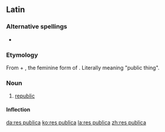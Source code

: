 ==Latin==

===Alternative spellings===
* {{l|la|respublica|rēspublica}}

===Etymology===
From {{term|res|rēs|lang=la|thing”, “affair}} + {{term|publica|publica|public|lang=la}}, the feminine form of {{term|publicus|publicus|public|lang=la}}. Literally meaning "public thing".

===Noun===
{{la-noun|rēs publica|rei publicae|reī publicae|f|fifth}}

# [[republic]]

====Inflection====
{{Latin-decl
|nom-sg={{l|la|res publica|rēs publica}}
|nom-pl={{l|la|res publicae|rēs publicae}}

|gen-sg={{l|la|rei publicae|reī publicae}}
|gen-pl={{l|la|rerum publicarum|rērum publicārum}}

|dat-sg={{l|la|rei publicae|reī publicae}}
|dat-pl={{l|la|rebus publicis|rēbus publicīs}}

|acc-sg={{l|la|rem publicam|rem publicam}}
|acc-pl={{l|la|res publicas|rēs publicās}}

|abl-sg={{l|la|re publica|rē publicā}}
|abl-pl={{l|la|rebus publicis|rēbus publicīs}}

|voc-sg={{l|la|res publicae|rēs publica}}
|voc-pl={{l|la|res publicae|rēs publicae}}
}}

[[da:res publica]]
[[ko:res publica]]
[[la:res publica]]
[[zh:res publica]]